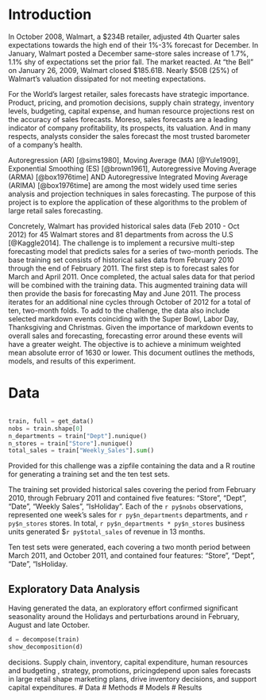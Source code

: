 # Introduction 
In October 2008, Walmart, a $234B retailer, adjusted 4th Quarter sales expectations towards the high end of their 1%-3% forecast for December. In January, Walmart posted a December same-store sales increase of 1.7%, 1.1% shy of expectations set the prior fall. The market reacted. At "the Bell" on January 26, 2009, Walmart closed \$185.61B. Nearly \$50B (25%) of Walmart's valuation dissipated for not meeting expectations. 

For the World's largest retailer, sales forecasts have strategic importance. Product, pricing, and promotion decisions, supply chain strategy, inventory levels, budgeting, capital expense, and human resource projections rest on the accuracy of sales forecasts. Moreso, sales forecasts are a leading indicator of company profitability, its prospects, its valuation. And in many respects, analysts consider the sales forecast the most trusted barometer of a company's health.

Autoregression (AR) [@sims1980], Moving Average (MA) [@Yule1909], Exponential Smoothing (ES) [@brown1961], Autoregressive Moving Average (ARMA) [@box1976time] AND Autoregressive Integrated Moving Average (ARIMA) [@box1976time] are among the most widely used time series analysis and projection techniques in sales forecasting. The purpose of this project is to explore the application of these algorithms to the problem of large retail sales forecasting. 

Concretely, Walmart has provided historical sales data (Feb 2010 - Oct 2012) for 45 Walmart stores and 81 departments from across the U.S [@Kaggle2014]. The challenge is to implement a recursive multi-step forecasting model that predicts sales for a series of two-month periods. The base training set consists of historical sales data from February 2010 through the end of February 2011. The first step is to forecast sales for March and April 2011. Once completed, the actual sales data for that period will be combined with the training data. This augmented training data will then provide the basis for forecasting May and June 2011. The process iterates for an additional nine cycles through October of 2012 for a total of ten, two-month folds. To add to the challenge, the data also include selected markdown events coinciding with the Super Bowl, Labor Day, Thanksgiving and Christmas. Given the importance of markdown events to overall sales and forecasting, forecasting error around these events will have a greater weight. The objective is to achieve a minimum weighted mean absolute error of 1630 or lower. This document outlines the methods, models, and results of this experiment.

# Data
```python
```

```python
train, full = get_data()
nobs = train.shape[0]
n_departments = train["Dept"].nunique()
n_stores = train["Store"].nunique()
total_sales = train["Weekly_Sales"].sum()
```
Provided for this challenge was a zipfile containing the data and a R routine for generating a training set and the ten test sets. 

The training set provided historical sales covering the period from February 2010, through February 2011 and contained five features: "Store", "Dept", "Date", "Weekly Sales", "IsHoliday". Each of the `r py$nobs` observations, represented one week's sales for `r py$n_departments` departments, and `r py$n_stores` stores. In total, `r py$n_departments * py$n_stores` business units generated \$`r py$total_sales` of revenue in 13 months.

Ten test sets were generated, each covering a two month period between March 2011, and October 2011, and contained four features: "Store", "Dept", "Date", "IsHoliday. 

## Exploratory Data Analysis
Having generated the data, an exploratory effort confirmed significant seasonality around the Holidays and perturbations around in February, August and late October.
```python
d = decompose(train)
show_decomposition(d)
```









decisions. Supply chain, inventory, capital expenditure, human resources and budgeting ,  strategy,  promotions, pricingdepend upon sales forecasts   in large retail shape marketing plans, drive inventory decisions, and support capital expenditures. 
# Data 
# Methods
# Models
# Results